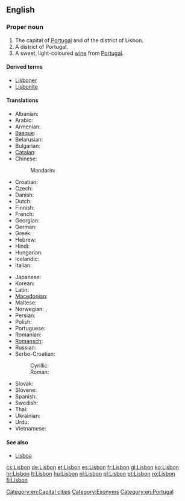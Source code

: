 {{wikipedia}}
==English==

===Proper noun===
{{en-proper noun}}

# The capital of [[Portugal]] and of the district of Lisbon.
# A district of Portugal.
# A sweet, light-coloured [[wine]] from [[Portugal]].

====Derived terms====
* [[Lisboner]]
* [[Lisbonite]]

====Translations====
{{trans-top|capital of Portugal}}
* Albanian: {{t|sq|Lisbonës|xs=Albanian}}
* Arabic: {{t|ar|لشبونة|f|tr=lishbuuna}}
* Armenian: {{t-|hy|Լիսաբոն|tr=Lisabon}}
* [[Basque]]: {{t|eu|Lisboa}}
* Belarusian: {{t|be|Лісабон|m|tr=Lisabón|xs=Belarusian}}
* Bulgarian: {{t|bg|Лисабон|m|tr=Lisabon}}
* [[Catalan]]: {{t|ca|Lisboa|f}}
* Chinese:
*: Mandarin: {{t-|cmn|里斯本|tr=Lǐsīběn|sc=Hani}}
* Croatian: {{t+|hr|Lisabon|m}}
* Czech: {{t-|cs|Lisabon|m}}
* Danish: {{t-|da|Lissabon}}
* Dutch: {{t-|nl|Lissabon}}
* Finnish: {{t+|fi|Lissabon}}
* French: {{t+|fr|Lisbonne|f}}
* Georgian: {{t|ka|ლისაბონი|tr=lisaboni|sc=Geor|xs=Georgian}}
* German: {{t+|de|Lissabon|n}}
* Greek: {{t|el|Λισσαβώνα|f|tr=Lissabóna}}
* Hebrew: {{t|he|ליסבון}}
* Hindi: {{t|hi|लिस्बन|tr=lisban|xs=Hindi}}
* Hungarian: {{t+|hu|Lisszabon}}
* Icelandic: {{t+|is|Lissabon|n}}
* Italian: {{t-|it|Lisbona|f}}
{{trans-mid}}
* Japanese: {{t-|ja|リスボン|tr=Risubon}}
* Korean: {{t+|ko|리스본|tr=Riseubon|sc=Hang}}
* Latin: {{t|la|Olisipo|f|alt=Olisīpō}}
* [[Macedonian]]: {{t|mk|Лисабон|m|tr=Lísabon}}
* Maltese: {{t-|mt|Lisbona|xs=Maltese}}
* Norwegian: {{t-|no|Lisboa}},  {{t-|no|Lissabon}}
* Persian: {{t-|fa|لیسبون|tr=Lisbon}}
* Polish: {{t+|pl|Lizbona|f}}
* Portuguese: {{t+|pt|Lisboa|f}}
* Romanian: {{t+|ro|Lisabona}}
* [[Romansch]]: {{t|rm|Lisbona|f}}
* Russian: {{t-|ru|Лиссабон|m|tr=Lissabón}}
* Serbo-Croatian:
*: Cyrillic: {{t|sh|Лисабон|m|sc=Cyrl|xs=Serbo-Croatian}}
*: Roman: {{t|sh|Lisabon|m|xs=Serbo-Croatian}}
* Slovak: {{t-|sk|Lisabon|m}}
* Slovene: {{t+|sl|Lizbona|f}}
* Spanish: {{t+|es|Lisboa|f}}
* Swedish: {{t-|sv|Lissabon}}
* Thai: {{t+|th|ลิสบอน|tr=lisbon}}
* Ukrainian: {{t|uk|Лісабон|m|tr=Lisabón|xs=Ukrainian}}
* Urdu: {{t|ur|لسبن|tr=lisban|xs=Urdu}}
* Vietnamese: {{t-|vi|Lisboa|xs=Vietnamese}}
{{trans-bottom}}

====See also====
* [[Lisboa]]

[[Category:en:Capital cities]]
[[Category:Exonyms]]
[[Category:en:Portugal]]

[[cs:Lisbon]]
[[de:Lisbon]]
[[et:Lisbon]]
[[es:Lisbon]]
[[fr:Lisbon]]
[[gl:Lisbon]]
[[ko:Lisbon]]
[[hr:Lisbon]]
[[lt:Lisbon]]
[[hu:Lisbon]]
[[nl:Lisbon]]
[[pl:Lisbon]]
[[pt:Lisbon]]
[[ro:Lisbon]]
[[fi:Lisbon]]